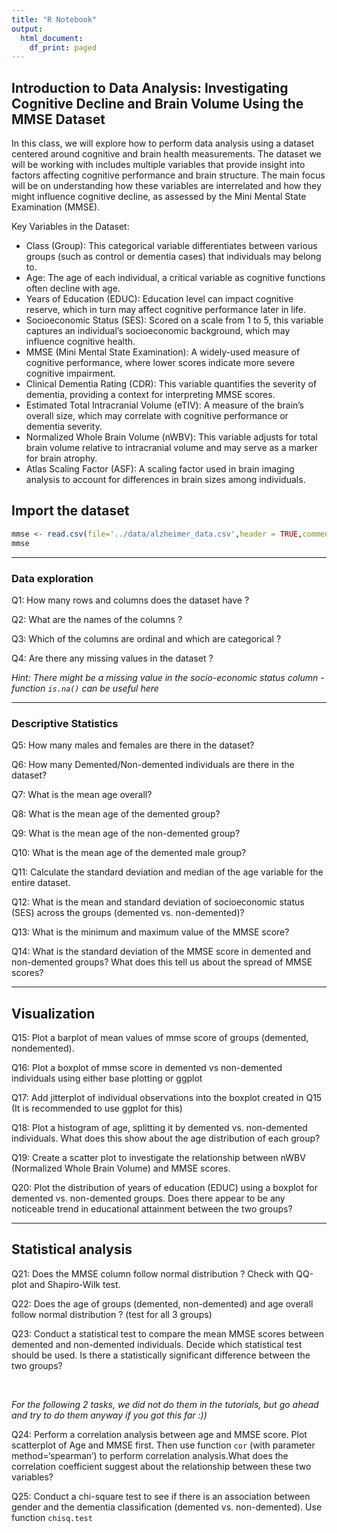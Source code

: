 ```yaml
---
title: "R Notebook"
output:
  html_document:
    df_print: paged
---
```


## Introduction to Data Analysis: Investigating Cognitive Decline and Brain Volume Using the MMSE Dataset

In this class, we will explore how to perform data analysis using a dataset centered around cognitive and brain health measurements. The dataset we will be working with includes multiple variables that provide insight into factors affecting cognitive performance and brain structure. The main focus will be on understanding how these variables are interrelated and how they might influence cognitive decline, as assessed by the Mini Mental State Examination (MMSE).

Key Variables in the Dataset:

-   Class (Group): This categorical variable differentiates between various groups (such as control or dementia cases) that individuals may belong to.
-   Age: The age of each individual, a critical variable as cognitive functions often decline with age.
-   Years of Education (EDUC): Education level can impact cognitive reserve, which in turn may affect cognitive performance later in life.
-   Socioeconomic Status (SES): Scored on a scale from 1 to 5, this variable captures an individual's socioeconomic background, which may influence cognitive health.
-   MMSE (Mini Mental State Examination): A widely-used measure of cognitive performance, where lower scores indicate more severe cognitive impairment.
-   Clinical Dementia Rating (CDR): This variable quantifies the severity of dementia, providing a context for interpreting MMSE scores.
-   Estimated Total Intracranial Volume (eTIV): A measure of the brain's overall size, which may correlate with cognitive performance or dementia severity.
-   Normalized Whole Brain Volume (nWBV): This variable adjusts for total brain volume relative to intracranial volume and may serve as a marker for brain atrophy.
-   Atlas Scaling Factor (ASF): A scaling factor used in brain imaging analysis to account for differences in brain sizes among individuals.

## Import the dataset

```r
mmse <- read.csv(file='../data/alzheimer_data.csv',header = TRUE,comment.char = '#',row.names = 1)
mmse

```

------------------------------------------------------------------------

### Data exploration

Q1: How many rows and columns does the dataset have ?

Q2: What are the names of the columns ?

Q3: Which of the columns are ordinal and which are categorical ?

Q4: Are there any missing values in the dataset ?

*Hint: There might be a missing value in the socio-economic status column - function `is.na()` can be useful here*

------------------------------------------------------------------------

### Descriptive Statistics

Q5: How many males and females are there in the dataset?

Q6: How many Demented/Non-demented individuals are there in the dataset?

Q7: What is the mean age overall?

Q8: What is the mean age of the demented group?

Q9: What is the mean age of the non-demented group?

Q10: What is the mean age of the demented male group?

Q11: Calculate the standard deviation and median of the age variable for the entire dataset.

Q12: What is the mean and standard deviation of socioeconomic status (SES) across the groups (demented vs. non-demented)?

Q13: What is the minimum and maximum value of the MMSE score?

Q14: What is the standard deviation of the MMSE score in demented and non-demented groups? What does this tell us about the spread of MMSE scores?

------------------------------------------------------------------------

## Visualization

Q15: Plot a barplot of mean values of mmse score of groups (demented, nondemented).

Q16: Plot a boxplot of mmse score in demented vs non-demented individuals using either base plotting or ggplot

Q17: Add jitterplot of individual observations into the boxplot created in Q15 (It is recommended to use ggplot for this)

Q18: Plot a histogram of age, splitting it by demented vs. non-demented individuals. What does this show about the age distribution of each group?

Q19: Create a scatter plot to investigate the relationship between nWBV (Normalized Whole Brain Volume) and MMSE scores.

Q20: Plot the distribution of years of education (EDUC) using a boxplot for demented vs. non-demented groups. Does there appear to be any noticeable trend in educational attainment between the two groups?

------------------------------------------------------------------------

## Statistical analysis

Q21: Does the MMSE column follow normal distribution ? Check with QQ-plot and Shapiro-Wilk test.

Q22: Does the age of groups (demented, non-demented) and age overall follow normal distribution ? (test for all 3 groups)

Q23: Conduct a statistical test to compare the mean MMSE scores between demented and non-demented individuals. Decide which statistical test should be used. Is there a statistically significant difference between the two groups?

<br>

*For the following 2 tasks, we did not do them in the tutorials, but go ahead and try to do them anyway if you got this far :))*

Q24: Perform a correlation analysis between age and MMSE score. Plot scatterplot of Age and MMSE first. Then use function `cor` (with parameter method='spearman') to perform correlation analysis.What does the correlation coefficient suggest about the relationship between these two variables?

Q25: Conduct a chi-square test to see if there is an association between gender and the dementia classification (demented vs. non-demented). Use function `chisq.test`
